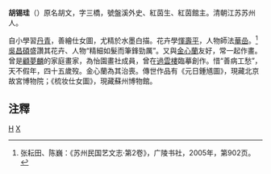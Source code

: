 {{Unreferenced|time=2022-02-15T03:12:33+00:00}}
{{expand|time=2010-03-25T10:52:17+00:00}}
'''胡锡珪'''（{{bd|1839年||1883年||H}}）原名胡文，字三橋，號盤溪外史、紅茵生、紅茵館主。清朝江苏苏州人。

自小學習[[丹青|丹青]]，善繪仕女圖，尤精於水墨白描。花卉學[[惲壽平|惲壽平]]，人物師法[[華嵒|華嵒]]。<ref>张耘田、陈巍：《苏州民国艺文志·第2卷》，广陵书社，2005年，第902页。</ref>[[吳昌碩|吳昌碩]]盛讚其花卉、人物“精細如髮而筆鋒勁厲”。又與[[金心蘭|金心蘭]]友好，常一起作畫。曾是[[顧夢麟|顧夢麟]]的家庭畫家，為怡園畫社成員，曾在[[過雲樓|過雲樓]]臨摹創作。惜“善病工愁”，天不假年，四十五歲歿。金心蘭為其治喪。傳世作品有《元日鍾馗圖》，現藏北京故宮博物院；《梳妆仕女圖》，現藏蘇州博物館。

==注釋==
{{reflist}}

[[Category:清朝畫家|H]]
[[Category:胡姓|X]]